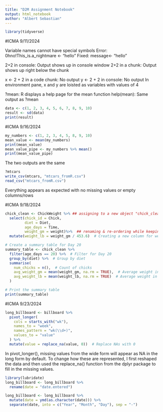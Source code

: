 ```yaml
---
title: "D2M Assignment Notebook"
output: html_notebook
author: "Albert Sebastian"
---
```

```r
library(tidyverse)
```


#ICMA 9/11/2024

Variable names cannot have special symbols
Error: 0hno!This_is.a_nightmare <- "hello"
Fixed: message<- "hello"

2+2 in console: Output shows up in console window
2+2 in a  chunk: Output shows up right below the  chunk

x <- 2 + 2 in a code chunk: No output
y <- 2 + 2 in console: No output
In environment pane, x and y are loisted as variables with values of 4

?mean: R displays a help page for the mean function
help(mean): Same output as ?mean

```r
data <- c(1, 2, 3, 4, 5, 6, 7, 8, 9, 10)
result <- sd(data)
print(result)
```
#ICMA 9/16/2024

```r
my_numbers <- c(1, 2, 3, 4, 5, 8, 9, 10)
mean_value <- mean(my_numbers)
print(mean_value)
mean_value_pipe <- my_numbers %>% mean()
print(mean_value_pipe)
```
The two outputs are the same

```r
?mtcars
write_csv(mtcars, "mtcars_fromR.csv")
read_csv("mtcars_fromR.csv")
```
Everything appears as expected with no missing values or empty columns/rows

#ICMA 9/18/2024

```r
chick_clean <- ChickWeight %>% ## assigning to a new object "chick_clean"
  select(chick_id = Chick, 
         diet = Diet,
         age_days = Time, 
         weight_gm = weight)%>%  ## renaming & re-ordering while keeping
  mutate(weight_lb = weight_gm / 453.6)  # Creating a new column for weight in pounds

# Create a summary table for Day 20
summary_table <- chick_clean %>%
  filter(age_days == 20) %>%  # Filter for Day 20
  group_by(diet) %>%  # Group by diet
  summarise(
    num_chicks = n(),  # Count of chicks
    avg_weight_gm = mean(weight_gm, na.rm = TRUE),  # Average weight in grams
    avg_weight_lb = mean(weight_lb, na.rm = TRUE)  # Average weight in pounds
  )

# Print the summary table
print(summary_table)


```

#ICMA 9/23/2024


```r
long_billboard <- billboard %>%
  pivot_longer(
    cols = starts_with("wk"),
    names_to = "week",
    names_pattern = "wk(\\d+)",
    values_to = "value"
  ) %>%
  mutate(value = replace_na(value, 0))  # Replace NAs with 0

```
In pivot_longer(), missing values from the wide form will appear as NA in the long form by default. To change how these are represented, I first reshaped the data and then used the replace_na() function from the dplyr package to fill in the missing values.

```r
library(lubridate)
long_billboard <- long_billboard %>%
  rename(date = "date.entered")  

long_billboard <- long_billboard %>%
  mutate(date = ymd(as.character(date))) %>% 
  separate(date, into = c("Year", "Month", "Day"), sep = "-")
```



